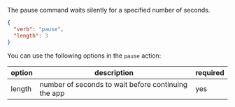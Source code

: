 The pause command waits silently for a specified number of seconds.
```json
{
  "verb": "pause",
  "length": 3
}
```

You can use the following options in the `pause` action:

| option        | description | required  |
| ------------- |-------------| -----|
| length | number of seconds to wait before continuing the app | yes |

